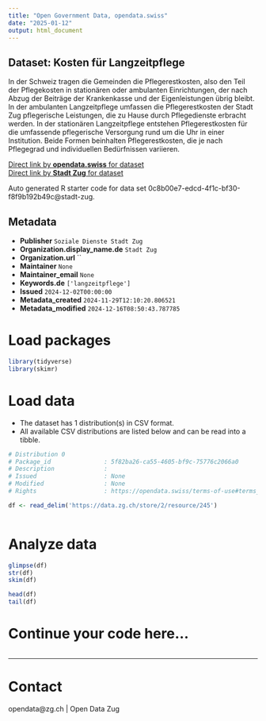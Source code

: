 ```yaml
---
title: "Open Government Data, opendata.swiss"
date: "2025-01-12"
output: html_document
---
```


## Dataset: Kosten für Langzeitpflege

In der Schweiz tragen die Gemeinden die Pflegerestkosten, also den Teil der Pflegekosten in stationären oder ambulanten Einrichtungen, der nach Abzug der Beiträge der Krankenkasse und der Eigenleistungen übrig bleibt. In der ambulanten Langzeitpflege umfassen die Pflegerestkosten der Stadt Zug pflegerische Leistungen, die zu Hause durch Pflegedienste erbracht werden. In der stationären Langzeitpflege entstehen Pflegerestkosten für die umfassende pflegerische Versorgung rund um die Uhr in einer Institution. Beide Formen beinhalten Pflegerestkosten, die je nach Pflegegrad und individuellen Bedürfnissen variieren.

[Direct link by **opendata.swiss** for dataset](https://opendata.swiss/de/dataset/kosten-fur-langzeitpflege)<br>
[Direct link by **Stadt Zug** for dataset](https://www.stadtzug.ch/altergesundheitneu)

Auto generated R starter code for data set 0c8b00e7-edcd-4f1c-bf30-f8f9b192b49c@stadt-zug.

## Metadata

- **Publisher** `Soziale Dienste Stadt Zug`
- **Organization.display_name.de** `Stadt Zug`
- **Organization.url** ``
- **Maintainer** `None`
- **Maintainer_email** `None`
- **Keywords.de** `['langzeitpflege']`
- **Issued** `2024-12-02T00:00:00`
- **Metadata_created** `2024-11-29T12:10:20.806521`
- **Metadata_modified** `2024-12-16T08:50:43.787785`


# Load packages

```r

library(tidyverse)
library(skimr)

```

# Load data

-   The dataset has 1 distribution(s) in CSV format.
-   All available CSV distributions are listed below and can be read into a tibble.

```r

# Distribution 0
# Package_id               : 5f82ba26-ca55-4605-bf9c-75776c2066a0
# Description              : 
# Issued                   : None
# Modified                 : None
# Rights                   : https://opendata.swiss/terms-of-use#terms_by

df <- read_delim('https://data.zg.ch/store/2/resource/245')



```

# Analyze data

```r

glimpse(df)
str(df)
skim(df)

head(df)
tail(df)

```

# Continue your code here...

```r

```

------------------------------------------------------------------------

# Contact

opendata@zg.ch | Open Data Zug
